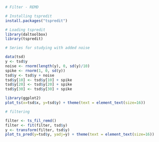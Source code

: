 ```r
# Filter - REMD

# Installing tspredit
install.packages("tspredit")
```

```r
# Loading tspredit
library(daltoolbox)
library(tspredit) 
```


```r
# Series for studying with added noise

data(tsd)
y <- tsd$y
noise <- rnorm(length(y), 0, sd(y)/10)
spike <- rnorm(1, 0, sd(y))
tsd$y <- tsd$y + noise
tsd$y[10] <- tsd$y[10] + spike
tsd$y[20] <- tsd$y[20] + spike
tsd$y[30] <- tsd$y[30] + spike
```

```r
library(ggplot2)
plot_ts(x=tsd$x, y=tsd$y) + theme(text = element_text(size=16))
```

```r
# filtering

filter <- ts_fil_remd()
filter <- fit(filter, tsd$y)
y <- transform(filter, tsd$y)
plot_ts_pred(y=tsd$y, yadj=y) + theme(text = element_text(size=16))
```

